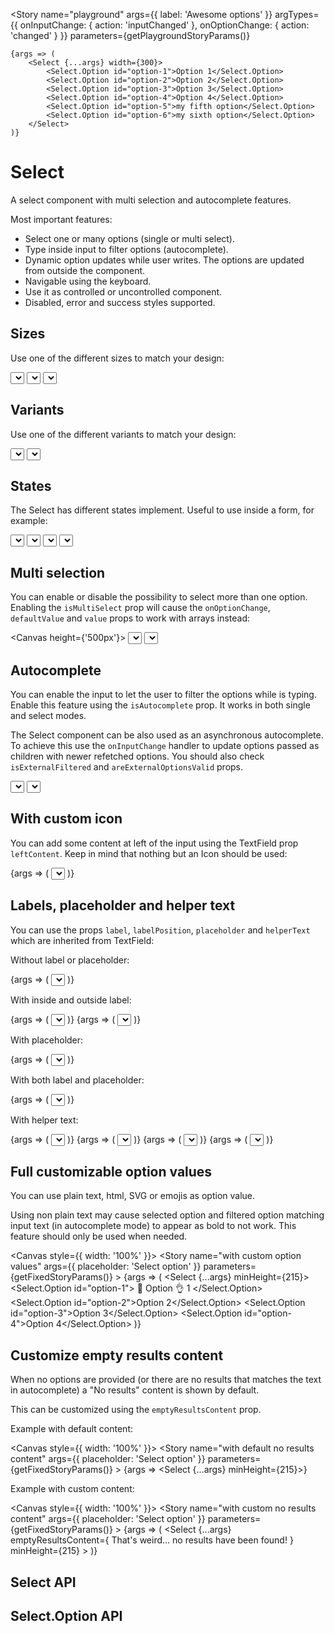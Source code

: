 

<Meta title="Components/Select" component={Select} decorators={[SelectDecorator]} />

<Story
	name="playground"
	args={{
		label: 'Awesome options'
	}}
	argTypes={{
		onInputChange: { action: 'inputChanged' },
		onOptionChange: { action: 'changed' }
	}}
	parameters={getPlaygroundStoryParams()}
>
	{args => (
		<Select {...args} width={300}>
			<Select.Option id="option-1">Option 1</Select.Option>
			<Select.Option id="option-2">Option 2</Select.Option>
			<Select.Option id="option-3">Option 3</Select.Option>
			<Select.Option id="option-4">Option 4</Select.Option>
			<Select.Option id="option-5">my fifth option</Select.Option>
			<Select.Option id="option-6">my sixth option</Select.Option>
		</Select>
	)}
</Story>

# Select

A select component with multi selection and autocomplete features.

Most important features:

- Select one or many options (single or multi select).
- Type inside input to filter options (autocomplete).
- Dynamic option updates while user writes. The options are updated from outside the component.
- Navigable using the keyboard.
- Use it as controlled or uncontrolled component.
- Disabled, error and success styles supported.

## Sizes

Use one of the different sizes to match your design:

<Canvas>
	<Story name="s" parameters={getFixedStoryParams()}>
		<Select aspectSize="s" minHeight={150} placeholder="Select option">
			<Select.Option id="option-1">Option 1</Select.Option>
			<Select.Option id="option-2">Option 2</Select.Option>
		</Select>
	</Story>
	<Story name="m" parameters={getFixedStoryParams()}>
		<Select aspectSize="m" minHeight={150} placeholder="Select option">
			<Select.Option id="option-1">Option 1</Select.Option>
			<Select.Option id="option-2">Option 2</Select.Option>
		</Select>
	</Story>
	<Story name="l" parameters={getFixedStoryParams()}>
		<Select aspectSize="l" minHeight={150} placeholder="Select option">
			<Select.Option id="option-1">Option 1</Select.Option>
			<Select.Option id="option-2">Option 2</Select.Option>
		</Select>
	</Story>
</Canvas>

## Variants

Use one of the different variants to match your design:

<Canvas>
	<Story name="neutral" parameters={getFixedStoryParams()}>
		<Select minHeight={130} placeholder="Select option" variant="neutral">
			<Select.Option id="option-1">Option 1</Select.Option>
			<Select.Option id="option-2">Option 2</Select.Option>
		</Select>
	</Story>
	<Story name="primary" parameters={getFixedStoryParams()}>
		<Select minHeight={130} placeholder="Select option" variant="primary">
			<Select.Option id="option-1">Option 1</Select.Option>
			<Select.Option id="option-2">Option 2</Select.Option>
		</Select>
	</Story>
</Canvas>

## States

The Select has different states implement. Useful to use inside a form, for example:

<Canvas>
	<Story name="default" parameters={getFixedStoryParams()}>
		<Select placeholder="Select option">
			<Select.Option id="option-1">Option 1</Select.Option>
			<Select.Option id="option-2">Option 2</Select.Option>
		</Select>
	</Story>
	<Story name="disabled" parameters={getFixedStoryParams()}>
		<Select isDisabled placeholder="Select option">
			<Select.Option id="option-1">Option 1</Select.Option>
			<Select.Option id="option-2">Option 2</Select.Option>
		</Select>
	</Story>
	<Story name="error" parameters={getFixedStoryParams()}>
		<Select isError placeholder="Select option">
			<Select.Option id="option-1">Option 1</Select.Option>
			<Select.Option id="option-2">Option 2</Select.Option>
		</Select>
	</Story>
	<Story name="success" parameters={getFixedStoryParams()}>
		<Select isSuccess placeholder="Select option">
			<Select.Option id="option-1">Option 1</Select.Option>
			<Select.Option id="option-2">Option 2</Select.Option>
		</Select>
	</Story>
</Canvas>

## Multi selection

You can enable or disable the possibility to select more than one option. Enabling the `isMultiSelect` prop will cause the `onOptionChange`, `defaultValue` and `value` props to work with arrays instead:

<Canvas height={'500px'}>
	<Story name="single select" parameters={getFixedStoryParams()}>
		<Select label="Select only one" isMultiSelect={false} minHeight={275}>
			<Select.Option id="option-1">Option 1</Select.Option>
			<Select.Option id="option-2">Option 2</Select.Option>
			<Select.Option id="option-3">Option 3</Select.Option>
			<Select.Option id="option-4">Option 4</Select.Option>
		</Select>
	</Story>
	<Story name="multi select" parameters={getFixedStoryParams()}>
		<Select label="Select many options" isMultiSelect minHeight={275}>
			<Select.Option id="option-1">Option 1</Select.Option>
			<Select.Option id="option-2">Option 2</Select.Option>
			<Select.Option id="option-3">Option 3</Select.Option>
			<Select.Option id="option-4">Option 4</Select.Option>
		</Select>
	</Story>
</Canvas>

## Autocomplete

You can enable the input to let the user to filter the options while is typing. Enable this feature using the `isAutocomplete` prop. It works in both single and select modes.

The Select component can be also used as an asynchronous autocomplete. To achieve this use the `onInputChange` handler to update options passed as children with newer refetched options. You should also check `isExternalFiltered` and `areExternalOptionsValid` props.

<Canvas>
	<Story name="without autocomplete" parameters={getFixedStoryParams()}>
		<Select label="Select an option" isAutocomplete={false} minHeight={230}>
			<Select.Option id="option-1">Option 1</Select.Option>
			<Select.Option id="option-2">This is the option 2</Select.Option>
			<Select.Option id="option-3">This is the option 3</Select.Option>
			<Select.Option id="option-4">Option 4</Select.Option>
		</Select>
	</Story>
	<Story name="with autocomplete" parameters={getFixedStoryParams()}>
		<Select label="Filter options" isAutocomplete minHeight={230}>
			<Select.Option id="option-1">Option 1</Select.Option>
			<Select.Option id="option-2">This is the option 2</Select.Option>
			<Select.Option id="option-3">This is the option 3</Select.Option>
			<Select.Option id="option-4">Option 4</Select.Option>
		</Select>
	</Story>
</Canvas>

## With custom icon

You can add some content at left of the input using the TextField prop `leftContent`. Keep in mind that nothing but an Icon should be used:

<Canvas>
	<Story
		name="with custom icon"
		args={{
			placeholder: 'Select a favourite'
		}}
		parameters={getFixedStoryParams()}
	>
		{args => (
			<Select leftContent={<Icon icon="star" styling="outlined" />} minHeight={215} {...args}>
				<Select.Option id="option-1">Favourite option 1</Select.Option>
				<Select.Option id="option-2">Favourite option 2</Select.Option>
				<Select.Option id="option-3">Favourite option 3</Select.Option>
				<Select.Option id="option-4">Favourite option 4</Select.Option>
			</Select>
		)}
	</Story>
</Canvas>

## Labels, placeholder and helper text

You can use the props `label`, `labelPosition`, `placeholder` and `helperText` which are inherited from TextField:

Without label or placeholder:

<Canvas>
	<Story name="without label and placeholder" parameters={getFixedStoryParams()}>
		{args => (
			<Select {...args} minHeight={130}>
				<Select.Option id="option-1">Option 1</Select.Option>
				<Select.Option id="option-2">Option 2</Select.Option>
			</Select>
		)}
	</Story>
</Canvas>

With inside and outside label:

<Canvas>
	<Story name="with inside label" parameters={getFixedStoryParams()}>
		{args => (
			<Select {...args} label="City" minHeight={130}>
				<Select.Option id="option-1">Girona</Select.Option>
				<Select.Option id="option-2">Barcelona</Select.Option>
			</Select>
		)}
	</Story>
	<Story name="with outside label" parameters={getFixedStoryParams()}>
		{args => (
			<Select {...args} label="City" labelPosition="outside" minHeight={130}>
				<Select.Option id="option-1">Girona</Select.Option>
				<Select.Option id="option-2">Barcelona</Select.Option>
			</Select>
		)}
	</Story>
</Canvas>

With placeholder:

<Canvas>
	<Story name="with placeholder" parameters={getFixedStoryParams()}>
		{args => (
			<Select {...args} placeholder="Select a city" minHeight={130}>
				<Select.Option id="option-1">Girona</Select.Option>
				<Select.Option id="option-2">Barcelona</Select.Option>
			</Select>
		)}
	</Story>
</Canvas>

With both label and placeholder:

<Canvas>
	<Story name="with label and placeholder" parameters={getFixedStoryParams()}>
		{args => (
			<Select {...args} label="City" placeholder="Select a city" minHeight={130}>
				<Select.Option id="option-1">Girona</Select.Option>
				<Select.Option id="option-2">Barcelona</Select.Option>
			</Select>
		)}
	</Story>
</Canvas>

With helper text:

<Canvas>
	<Story name="with helper text" parameters={getFixedStoryParams()}>
		{args => (
			<Select {...args} label="City" placeholder="Select a city" helperText="Required">
				<Select.Option id="option-1">Girona</Select.Option>
				<Select.Option id="option-2">Barcelona</Select.Option>
			</Select>
		)}
	</Story>
	<Story name="with helper text error" parameters={getFixedStoryParams()}>
		{args => (
			<Select {...args} isError label="City" placeholder="Select a city" helperText="Required">
				<Select.Option id="option-1">Girona</Select.Option>
				<Select.Option id="option-2">Barcelona</Select.Option>
			</Select>
		)}
	</Story>
	<Story name="with helper text success" parameters={getFixedStoryParams()}>
		{args => (
			<Select {...args} label="City" isSuccess placeholder="Select a city" helperText="Required">
				<Select.Option id="option-1">Girona</Select.Option>
				<Select.Option id="option-2">Barcelona</Select.Option>
			</Select>
		)}
	</Story>
	<Story name="with helper text disabled" parameters={getFixedStoryParams()}>
		{args => (
			<Select {...args} isDisabled label="City" placeholder="Select a city" helperText="Required">
				<Select.Option id="option-1">Girona</Select.Option>
				<Select.Option id="option-2">Barcelona</Select.Option>
			</Select>
		)}
	</Story>
</Canvas>

## Full customizable option values

You can use plain text, html, SVG or emojis as option value.

Using non plain text may cause selected option and filtered option matching input text (in autocomplete mode) to appear as bold to not work. This feature should only be used when needed.

<Canvas style={{ width: '100%' }}>
	<Story
		name="with custom option values"
		args={{
			placeholder: 'Select option'
		}}
		parameters={getFixedStoryParams()}
	>
		{args => (
			<Select {...args} minHeight={215}>
				<Select.Option id="option-1">
					🤟 <Content>Option</Content> 👌 1
				</Select.Option>
				<Select.Option id="option-2">Option 2</Select.Option>
				<Select.Option id="option-3">Option 3</Select.Option>
				<Select.Option id="option-4">Option 4</Select.Option>
			</Select>
		)}
	</Story>
</Canvas>

## Customize empty results content

When no options are provided (or there are no results that matches the text in autocomplete) a "No results" content is shown by default.

This can be customized using the `emptyResultsContent` prop.

Example with default content:

<Canvas style={{ width: '100%' }}>
	<Story
		name="with default no results content"
		args={{
			placeholder: 'Select option'
		}}
		parameters={getFixedStoryParams()}
	>
		{args => <Select {...args} minHeight={215}></Select>}
	</Story>
</Canvas>

Example with custom content:

<Canvas style={{ width: '100%' }}>
	<Story
		name="with custom no results content"
		args={{
			placeholder: 'Select option'
		}}
		parameters={getFixedStoryParams()}
	>
		{args => (
			<Select
				{...args}
				emptyResultsContent={
					<Box p={4}>
						<Content color="primary.400">That's weird... no results have been found!</Content>
					</Box>
				}
				minHeight={215}
			></Select>
		)}
	</Story>
</Canvas>

## Select API

<ArgsTable of={Select} />

## Select.Option API

<ArgsTable of={Select.Option} />
